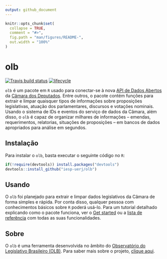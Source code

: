```yaml
---
output: github_document
---
```


<!-- README.md is generated from README.Rmd. Please edit that file -->

```r
knitr::opts_chunk$set(
  collapse = TRUE,
  comment = "#>",
  fig.path = "man/figures/README-",
  out.width = "100%"
)
```

# olb

[![Travis build status](https://travis-ci.org/meirelesff/olb.svg?branch=master)](https://travis-ci.org/meirelesff/olb)
[![lifecycle](https://img.shields.io/badge/lifecycle-experimental-orange.svg)](https://www.tidyverse.org/lifecycle/#experimental)

`olb` é um pacote em `R` usado para conectar-se à nova [API de Dados Abertos](https://dadosabertos.camara.leg.br/) da [Câmara dos Deputados](https://www.camara.leg.br/). Entre outros, o pacote contém funções para extrair e limpar quaisquer tipos de informações sobre proposições legislativas, atuação dos parlamentares, discursos e votações nominais. Usando o sistema de IDs e eventos do serviço de dados da Câmara, além disso, o `olb` é capaz de organizar milhares de informações -- emendas, requerimentos, relatorias, situações de proposições -- em bancos de dados apropriados para análise em segundos.


## Instalação

Para instalar o `olb`, basta executar o seguinte código no `R`:

```r
if(!require(devtools)) install.packages("devtools")
devtools::install_github("iesp-uerj/olb")
```

## Usando

O `olb` foi planejado para extrair e limpar dados legislativos da Câmara de forma simples e rápida. Por conta disso, qualquer pessoa com conhecimentos básicos sobre `R` poderá usá-lo. Para um tutorial detalhado explicando como o pacote funciona, ver o [Get started](articles/olb.html) ou a [lista de referência](reference/index.html) com todas as suas funcionalidades.

## Sobre

O `olb` é uma ferramenta desenvolvida no âmbito do [Observatório do Legislativo Brasileiro (OLB)](http://olb.org.br/). Para saber mais sobre o projeto, [clique aqui](http://olb.org.br/institucional/quem-somos/).



